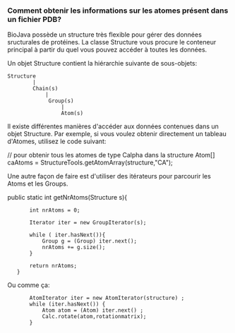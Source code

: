 ===Comment obtenir les informations sur les atomes présent dans un fichier PDB?===

BioJava poss&egrave;de un structure tr&egrave;s flexible pour g&eacute;rer des donn&eacute;es sructurales de prot&eacute;ines. La classe Structure vous procure le conteneur principal &agrave; partir du quel vous pouvez acc&eacute;der &agrave; toutes les donn&eacute;es.

Un objet Structure contient la hi&eacute;rarchie suivante de sous-objets:

<pre>
Structure
        |
        Chain(s)
            |
             Group(s)
                 |
                 Atom(s)
</pre>

Il existe diff&eacute;rentes mani&egrave;res d'acc&eacute;der aux donn&eacute;es contenues dans un objet Structure. Par exemple, si vous voulez obtenir directement un tableau d'Atomes, utilisez le code suivant:

<java>

// pour obtenir tous les atomes de type Calpha dans la structure
Atom[] caAtoms = StructureTools.getAtomArray(structure,"CA");

</java>

Une autre fa&ccedil;on de faire est d'utiliser des it&eacute;rateurs pour parcourir les Atoms et les Groups.

<java>
public static int getNrAtoms(Structure s){
       
        int nrAtoms = 0;
        
        Iterator iter = new GroupIterator(s);
        
        while ( iter.hasNext()){
            Group g = (Group) iter.next();
            nrAtoms += g.size();
        }
        
        return nrAtoms;
    }
</java>

Ou comme &ccedil;a:

<java>
        AtomIterator iter = new AtomIterator(structure) ;
        while (iter.hasNext()) {
            Atom atom = (Atom) iter.next() ;
            Calc.rotate(atom,rotationmatrix);
        }
</java>